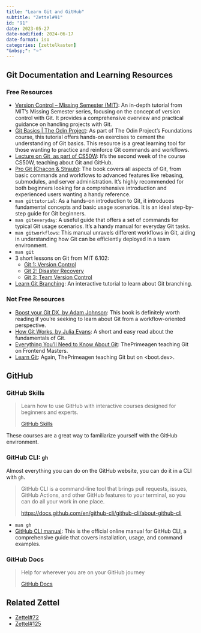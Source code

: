 ```yaml
---
title: "Learn Git and GitHub"
subtitle: "Zettel#91"
id: "91"
date: 2023-05-27
date-modified: 2024-06-17
date-format: iso
categories: [zettelkasten]
"&nbsp;": "⭐"
---
```

## Git Documentation and Learning Resources

### Free Resources

* [Version Control – Missing Semester (MIT)](https://missing.csail.mit.edu/2020/version-control/): An in-depth tutorial from MIT's Missing Semester series, focusing on the concept of version control with Git. It provides a comprehensive overview and practical guidance on handling projects with Git.
* [Git Basics | The Odin Project](https://www.theodinproject.com/lessons/foundations-git-basics): As part of The Odin Project's Foundations course, this tutorial offers hands-on exercises to cement the understanding of Git basics. This resource is a great learning tool for those wanting to practice and reinforce Git commands and workflows.
* [Lecture on Git, as part of CS50W](https://cs50.harvard.edu/web/2020/notes/1/): It's the second week of the course CS50W, teaching about Git and GitHub.
* [Pro Git (Chacon & Straub)](https://git-scm.com/book/en/v2): The book covers all aspects of Git, from basic commands and workflows to advanced features like rebasing, submodules, and server administration. It's highly recommended for both beginners looking for a comprehensive introduction and experienced users wanting a handy reference.
* `man gittutorial`: As a hands-on introduction to Git, it introduces fundamental concepts and basic usage scenarios. It is an ideal step-by-step guide for Git beginners.
* `man giteveryday`: A useful guide that offers a set of commands for typical Git usage scenarios. It's a handy manual for everyday Git tasks.
* `man gitworkflows`: This manual unravels different workflows in Git, aiding in understanding how Git can be efficiently deployed in a team environment.
* `man git`
* 3 short lessons on Git from MIT 6.102:
  * [Git 1: Version Control](https://web.mit.edu/6.102/www/sp23/tools/git-1-version-control/)
  * [Git 2: Disaster Recovery](https://web.mit.edu/6.102/www/sp23/tools/git-2-disaster-recovery/)
  * [Git 3: Team Version Control](https://web.mit.edu/6.102/www/sp23/tools/git-3-team-version-control/)
* [Learn Git Branching](https://learngitbranching.js.org/): An interactive tutorial to learn about Git branching.

### Not Free Resources

* [Boost your Git DX, by Adam Johnson](https://adamchainz.gumroad.com/l/bygdx): This book is definitely worth reading if you're seeking to learn about Git from a workflow-oriented perspective.
* [How Git Works, by Julia Evans](https://wizardzines.com/zines/git/): A short and easy read about the fundamentals of Git.
* [Everything You'll Need to Know About Git](https://frontendmasters.com/courses/everything-git/): ThePrimeagen teaching Git on Frontend Masters.
* [Learn Git](https://www.boot.dev/learn/learn-git): Again, ThePrimeagen teaching Git but on <boot.dev>.

## GitHub

### GitHub Skills

> Learn how to use GitHub with interactive courses designed for beginners and experts.
>
> [GitHub Skills](https://skills.github.com/) 

These courses are a great way to familiarize yourself with the GitHub environment.

### GitHub CLI: `gh` 

Almost everything you can do on the GitHub website, you can do it in a CLI with `gh`. 

> GitHub CLI is a command-line tool that brings pull requests, issues, GitHub Actions, and other GitHub features to your terminal, so you can do all your work in one place.
>
> <https://docs.github.com/en/github-cli/github-cli/about-github-cli>

* `man gh`
* [GitHub CLI manual](https://cli.github.com/manual/): This is the official online manual for GitHub CLI, a comprehensive guide that covers installation, usage, and command examples.

### GitHub Docs

> Help for wherever you are on your GitHub journey
>
> [GitHub Docs](https://docs.github.com/en)

## Related Zettel

* [Zettel#72](/zettel/72)
* [Zettel#125](/zettel/125)
